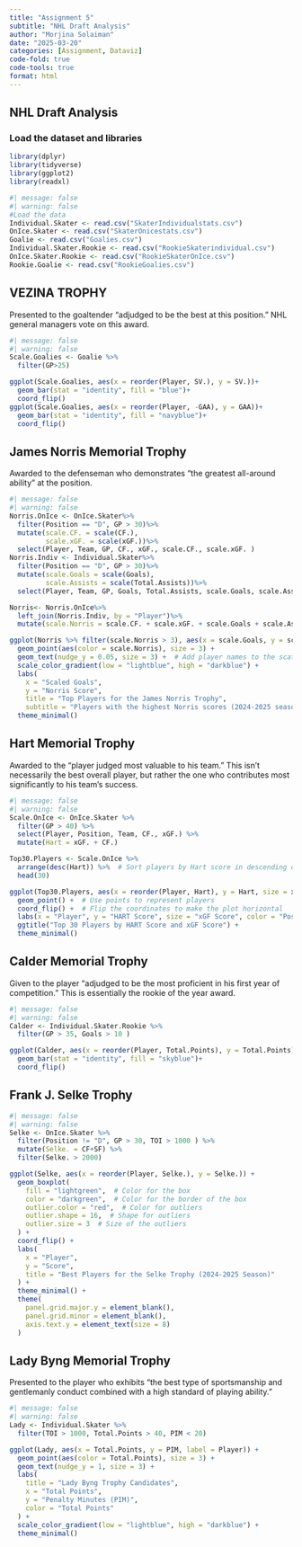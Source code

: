 ```yaml
---
title: "Assignment 5"
subtitle: "NHL Draft Analysis"
author: "Morjina Solaiman"
date: "2025-03-20"
categories: [Assignment, Dataviz]
code-fold: true
code-tools: true
format: html
---
```


## NHL Draft Analysis

### Load the dataset and libraries

```r
library(dplyr)
library(tidyverse)
library(ggplot2)
library(readxl)
```

```r
#| message: false
#| warning: false
#Load the data
Individual.Skater <- read.csv("SkaterIndividualstats.csv")
OnIce.Skater <- read.csv("SkaterOnicestats.csv")
Goalie <- read.csv("Goalies.csv")
Individual.Skater.Rookie <- read.csv("RookieSkaterindividual.csv")
OnIce.Skater.Rookie <- read.csv("RookieSkaterOnIce.csv")
Rookie.Goalie <- read.csv("RookieGoalies.csv")
```

## VEZINA TROPHY

Presented to the goaltender “adjudged to be the best at this position.” NHL general managers vote on this award.

```r
#| message: false
#| warning: false
Scale.Goalies <- Goalie %>%
  filter(GP>25)

ggplot(Scale.Goalies, aes(x = reorder(Player, SV.), y = SV.))+
  geom_bar(stat = "identity", fill = "blue")+
  coord_flip()
ggplot(Scale.Goalies, aes(x = reorder(Player, -GAA), y = GAA))+
  geom_bar(stat = "identity", fill = "navyblue")+
  coord_flip()

```

## James Norris Memorial Trophy

Awarded to the defenseman who demonstrates “the greatest all-around ability” at the position.

```r
#| message: false
#| warning: false
Norris.OnIce <- OnIce.Skater%>%
  filter(Position == "D", GP > 30)%>%
  mutate(scale.CF. = scale(CF.),
         scale.xGF. = scale(xGF.))%>%
  select(Player, Team, GP, CF., xGF., scale.CF., scale.xGF. )
Norris.Indiv <- Individual.Skater%>%
  filter(Position == "D", GP > 30)%>%
  mutate(scale.Goals = scale(Goals),
         scale.Assists = scale(Total.Assists))%>%
  select(Player, Team, GP, Goals, Total.Assists, scale.Goals, scale.Assists )

Norris<- Norris.OnIce%>%
  left_join(Norris.Indiv, by = "Player")%>%
  mutate(scale.Norris = scale.CF. + scale.xGF. + scale.Goals + scale.Assists)

ggplot(Norris %>% filter(scale.Norris > 3), aes(x = scale.Goals, y = scale.Norris, label = Player)) +
  geom_point(aes(color = scale.Norris), size = 3) +
  geom_text(nudge_y = 0.05, size = 3) +  # Add player names to the scatter plot
  scale_color_gradient(low = "lightblue", high = "darkblue") +
  labs(
    x = "Scaled Goals",
    y = "Norris Score",
    title = "Top Players for the James Norris Trophy",
    subtitle = "Players with the highest Norris scores (2024-2025 season)") +
  theme_minimal()

```

## Hart Memorial Trophy

Awarded to the “player judged most valuable to his team.” This isn’t necessarily the best overall player, but rather the one who contributes most significantly to his team’s success.

```r
#| message: false
#| warning: false
Scale.OnIce <- OnIce.Skater %>% 
  filter(GP > 40) %>% 
  select(Player, Position, Team, CF., xGF.) %>%
  mutate(Hart = xGF. + CF.)

Top30.Players <- Scale.OnIce %>%
  arrange(desc(Hart)) %>%  # Sort players by Hart score in descending order
  head(30)

ggplot(Top30.Players, aes(x = reorder(Player, Hart), y = Hart, size = xGF., color = Position)) +
  geom_point() +  # Use points to represent players
  coord_flip() +  # Flip the coordinates to make the plot horizontal
  labs(x = "Player", y = "HART Score", size = "xGF Score", color = "Position") +
  ggtitle("Top 30 Players by HART Score and xGF Score") +
  theme_minimal()

```

## Calder Memorial Trophy

Given to the player “adjudged to be the most proficient in his first year of competition.” This is essentially the rookie of the year award.

```r
#| message: false
#| warning: false
Calder <- Individual.Skater.Rookie %>% 
  filter(GP > 35, Goals > 10 )

ggplot(Calder, aes(x = reorder(Player, Total.Points), y = Total.Points))+
  geom_bar(stat = "identity", fill = "skyblue")+
  coord_flip()
```

## Frank J. Selke Trophy

```r
#| message: false
#| warning: false
Selke <- OnIce.Skater %>% 
  filter(Position != "D", GP > 30, TOI > 1000 ) %>% 
  mutate(Selke. = CF+SF) %>% 
  filter(Selke. > 2000)

ggplot(Selke, aes(x = reorder(Player, Selke.), y = Selke.)) +
  geom_boxplot(
    fill = "lightgreen",  # Color for the box
    color = "darkgreen",  # Color for the border of the box
    outlier.color = "red",  # Color for outliers
    outlier.shape = 16,  # Shape for outliers
    outlier.size = 3  # Size of the outliers
  ) +
  coord_flip() +
  labs(
    x = "Player", 
    y = "Score", 
    title = "Best Players for the Selke Trophy (2024-2025 Season)"
  ) +
  theme_minimal() +
  theme(
    panel.grid.major.y = element_blank(),
    panel.grid.minor = element_blank(),
    axis.text.y = element_text(size = 8)
  )
```

## Lady Byng Memorial Trophy

Presented to the player who exhibits “the best type of sportsmanship and gentlemanly conduct combined with a high standard of playing ability.”

```r
#| message: false
#| warning: false
Lady <- Individual.Skater %>% 
  filter(TOI > 1000, Total.Points > 40, PIM < 20)

ggplot(Lady, aes(x = Total.Points, y = PIM, label = Player)) +
  geom_point(aes(color = Total.Points), size = 3) +
  geom_text(nudge_y = 1, size = 3) +
  labs(
    title = "Lady Byng Trophy Candidates",
    x = "Total Points",
    y = "Penalty Minutes (PIM)",
    color = "Total Points"
  ) +
  scale_color_gradient(low = "lightblue", high = "darkblue") +
  theme_minimal()
```